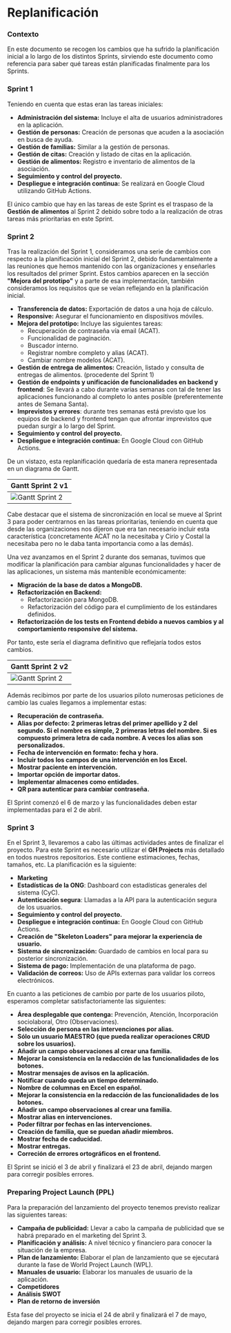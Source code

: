 # Replanificación

### Contexto

En este documento se recogen los cambios que ha sufrido la planificación inicial a lo largo de los distintos Sprints, 
sirviendo este documento como referencia para saber qué tareas están planificadas finalmente para los Sprints.

### Sprint 1

Teniendo en cuenta que estas eran las tareas iniciales:

- **Administración del sistema:** Incluye el alta de usuarios administradores en la aplicación.
- **Gestión de personas:** Creación de personas que acuden a la asociación en busca de ayuda.
- **Gestión de familias:** Similar a la gestión de personas.
- **Gestión de citas:** Creación y listado de citas en la aplicación.
- **Gestión de alimentos:** Registro e inventario de alimentos de la asociación.
- **Seguimiento y control del proyecto.**
- **Despliegue e integración continua:** Se realizará en Google Cloud utilizando GitHub Actions.

El único cambio que hay en las tareas de este Sprint es el traspaso de la **Gestión de alimentos** al Sprint 2 debido sobre todo a la realización de otras tareas más prioritarias en este Sprint.

### Sprint 2

Tras la realización del Sprint 1, consideramos una serie de cambios con respecto a la planificación inicial del Sprint 2, debido fundamentalmente a las reuniones que hemos mantenido con las organizaciones y enseñarles los resultados del primer Sprint.
Estos cambios aparecen en la sección **"Mejora del prototipo"** y a parte de esa implementación, también consideramos los requisitos que se veían reflejando en la planificación inicial.

- **Transferencia de datos:** Exportación de datos a una hoja de cálculo.
- **Responsive:** Asegurar el funcionamiento en dispositivos móviles.
- **Mejora del prototipo:** Incluye las siguientes tareas:
  * Recuperación de contraseña vía email (ACAT).
  * Funcionalidad de paginación.
  * Buscador interno.
  * Registrar nombre completo y alias (ACAT).
  * Cambiar nombre modelos (ACAT).
- **Gestión de entrega de alimentos:** Creación, listado y consulta de entregas de alimentos. (procedente del Sprint 1)
- **Gestión de endpoints y unificación de funcionalidades en backend y frontend**: Se llevará a cabo durante varias semanas con tal de tener las aplicaciones funcionando al completo lo antes posible (preferentemente antes de Semana Santa). 
- **Imprevistos y errores**: durante tres semanas está previsto que los equipos de backend y frontend tengan que afrontar imprevistos que puedan surgir a lo largo del Sprint.
- **Seguimiento y control del proyecto.**
- **Despliegue e integración continua:** En Google Cloud con GitHub Actions.

De un vistazo, esta replanificación quedaría de esta manera representada en un diagrama de Gantt.

| Gantt Sprint 2 v1                                                        |
| --------------------------------------------------------------------------------- |
| ![Gantt Sprint 2](/img/planification/gantt.png) |

Cabe destacar que el sistema de sincronización en local se mueve al Sprint 3 para poder centrarnos en las tareas prioritarias, teniendo en cuenta que desde las organizaciones nos dijeron que era tan necesario incluir esta característica
 (concretamente ACAT no la necesitaba y Cirio y Costal la necesitaba pero no le daba tanta importancia como a las demás).

Una vez avanzamos en el Sprint 2 durante dos semanas, tuvimos que modificar la planificación para cambiar algunas funcionalidades y hacer de las aplicaciones, un sistema más mantenible económicamente:

- **Migración de la base de datos a MongoDB.**
- **Refactorización en Backend:**
  * Refactorización para MongoDB.
  * Refactorización del código para el cumplimiento de los estándares definidos.
- **Refactorización de los tests en Frontend debido a nuevos cambios y al comportamiento responsive del sistema.**

Por tanto, este sería el diagrama definitivo que reflejaría todos estos cambios.

| Gantt Sprint 2 v2                                                        |
| --------------------------------------------------------------------------------- |
| ![Gantt Sprint 2](/img/planification/plan-2.png) |

Además recibimos por parte de los usuarios piloto numerosas peticiones de cambio las cuales llegamos a implementar estas:

- **Recuperación de contraseña.**
- **Alias por defecto: 2 primeras letras del primer apellido y 2 del segundo. Si el nombre es simple, 2 primeras letras del nombre. Si es compuesto primera letra de cada nombre. A veces los alias son personalizados.**
- **Fecha de intervención en formato: fecha y hora.**
- **Incluir todos los campos de una intervención en los Excel.**
- **Mostrar paciente en intervención.**
- **Importar opción de importar datos.**
- **Implementar almacenes como entidades.**
- **QR para autenticar para cambiar contraseña.**

El Sprint comenzó el 6 de marzo y las funcionalidades deben estar implementadas para el 2 de abril.

### Sprint 3

En el Sprint 3, llevaremos a cabo las últimas actividades antes de finalizar el proyecto. Para este Sprint es necesario utilizar el **GH Projects** más detallado en todos nuestros repositorios. Este contiene estimaciones, fechas, tamaños, etc. 
La planificación es la siguiente:

- **Marketing**
- **Estadísticas de la ONG**: Dashboard con estadísticas generales del sistema (CyC).
- **Autenticación segura**: Llamadas a la API para la autenticación segura de los usuarios.
- **Seguimiento y control del proyecto.**
- **Despliegue e integración continua:** En Google Cloud con GitHub Actions.
- **Creación de "Skeleton Loaders" para mejorar la experiencia de usuario.**
- **Sistema de sincronización:** Guardado de cambios en local para su posterior sincronización.
- **Sistema de pago:** Implementación de una plataforma de pago.
- **Validación de correos:** Uso de APIs externas para validar los correos electrónicos.

En cuanto a las peticiones de cambio por parte de los usuarios piloto, esperamos completar satisfactoriamente las siguientes:

- **Área desplegable que contenga:** Prevención, Atención, Incorporación sociolaboral, Otro (Observaciones).
- **Selección de persona en las intervenciones por alias.**
- **Sólo un usuario MAESTRO (que pueda realizar operaciones CRUD sobre los usuarios).**
- **Añadir un campo observaciones al crear una familia.**
- **Mejorar la consistencia en la redacción de las funcionalidades de los botones.**
- **Mostrar mensajes de avisos en la aplicación.**
- **Notificar cuando queda un tiempo determinado.**
- **Nombre de columnas en Excel en español.**
- **Mejorar la consistencia en la redacción de las funcionalidades de los botones.**
- **Añadir un campo observaciones al crear una familia.**
- **Mostrar alias en intervenciones.**
- **Poder filtrar por fechas en las intervenciones.**
- **Creación de familia, que se puedan añadir miembros.**
- **Mostrar fecha de caducidad.**
- **Mostrar entregas.**
- **Correción de errores ortográficos en el frontend.**


El Sprint se inició el 3 de abril y finalizará el 23 de abril, dejando margen para corregir posibles errores.

### Preparing Project Launch (PPL)

Para la preparación del lanzamiento del proyecto tenemos previsto realizar las siguientes tareas:

- **Campaña de publicidad:** Llevar a cabo la campaña de publicidad que se habrá preparado en el marketing del Sprint 3.
- **Planificación y análisis:** A nivel técnico y financiero para conocer la situación de la empresa.
- **Plan de lanzamiento:** Elaborar el plan de lanzamiento que se ejecutará durante la fase de World Project Launch (WPL).
- **Manuales de usuario:** Elaborar los manuales de usuario de la aplicación.
- **Competidores**
- **Análisis SWOT**
- **Plan de retorno de inversión**

Esta fase del proyecto se inicia el 24 de abril y finalizará el 7 de mayo, dejando margen para corregir posibles errores.
